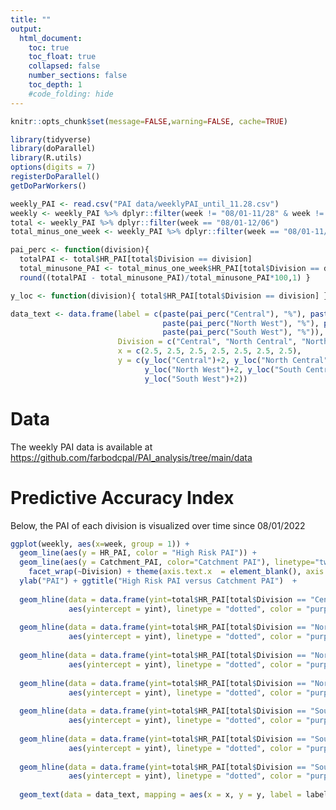 ---
title: ""
output:
  html_document:
    toc: true
    toc_float: true
    collapsed: false
    number_sections: false
    toc_depth: 1
    #code_folding: hide
---

```{r setup, include=FALSE}
knitr::opts_chunk$set(message=FALSE,warning=FALSE, cache=TRUE)
```

```{r include = FALSE}
library(tidyverse)
library(doParallel)
library(R.utils)
options(digits = 7)
registerDoParallel()
getDoParWorkers()
```

```{r,  include = FALSE}
weekly_PAI <- read.csv("PAI data/weeklyPAI_until_11.28.csv")
weekly <- weekly_PAI %>% dplyr::filter(week != "08/01-11/28" & week != "08/01-12/06")
total <- weekly_PAI %>% dplyr::filter(week == "08/01-12/06")
total_minus_one_week <- weekly_PAI %>% dplyr::filter(week == "08/01-11/28")
```


```{r include = FALSE}
pai_perc <- function(division){
  totalPAI <- total$HR_PAI[total$Division == division]
  total_minusone_PAI <- total_minus_one_week$HR_PAI[total$Division == division]
  round((totalPAI - total_minusone_PAI)/total_minusone_PAI*100,1) }

y_loc <- function(division){ total$HR_PAI[total$Division == division] }

data_text <- data.frame(label = c(paste(pai_perc("Central"), "%"), paste(pai_perc("North Central"), "%"), paste(pai_perc("North East"), "%"),
                                  paste(pai_perc("North West"), "%"), paste(pai_perc("South Central"), "%"), paste(pai_perc("South East"), "%"),
                                  paste(pai_perc("South West"), "%")),  # Create data for text
                        Division = c("Central", "North Central", "North East", "North West", "South Central", "South East", "South West"),
                        x = c(2.5, 2.5, 2.5, 2.5, 2.5, 2.5, 2.5),
                        y = c(y_loc("Central")+2, y_loc("North Central")+2, y_loc("North East")+2,
                              y_loc("North West")+2, y_loc("South Central")+2, y_loc("South East")+2,
                              y_loc("South West")+2))
```

# Data

The weekly PAI data is available at [https://github.com/farbodcpal/PAI_analysis/tree/main/data](https://github.com/farbodcpal/PAI_analysis/tree/main/data)

# Predictive Accuracy Index 

Below, the PAI of each division is visualized over time since 08/01/2022

```{r, echo = FALSE, message=FALSE, warning=FALSE, fig.height=7, fig.width=10}
ggplot(weekly, aes(x=week, group = 1)) + 
  geom_line(aes(y = HR_PAI, color = "High Risk PAI")) + 
  geom_line(aes(y = Catchment_PAI, color="Catchment PAI"), linetype="twodash") +
    facet_wrap(~Division) + theme(axis.text.x  = element_blank(), axis.ticks.x  = element_blank(), axis.title.x   = element_blank()) +
  ylab("PAI") + ggtitle("High Risk PAI versus Catchment PAI")  +
  
  geom_hline(data = data.frame(yint=total$HR_PAI[total$Division == "Central"],Division="Central"), 
             aes(yintercept = yint), linetype = "dotted", color = "purple", size=1) +
  
  geom_hline(data = data.frame(yint=total$HR_PAI[total$Division == "North Central"],Division="North Central"), 
             aes(yintercept = yint), linetype = "dotted", color = "purple", size=1) +
  
  geom_hline(data = data.frame(yint=total$HR_PAI[total$Division == "North East"],Division="North East"), 
             aes(yintercept = yint), linetype = "dotted", color = "purple", size=1) +
  
  geom_hline(data = data.frame(yint=total$HR_PAI[total$Division == "North West"],Division="North West"), 
             aes(yintercept = yint), linetype = "dotted", color = "purple", size=1) +
  
  geom_hline(data = data.frame(yint=total$HR_PAI[total$Division == "South Central"],Division="South Central"), 
             aes(yintercept = yint), linetype = "dotted", color = "purple", size=1) +
  
  geom_hline(data = data.frame(yint=total$HR_PAI[total$Division == "South East"],Division="South East"), 
             aes(yintercept = yint), linetype = "dotted", color = "purple", size=1) +
  
  geom_hline(data = data.frame(yint=total$HR_PAI[total$Division == "South West"],Division="South West"), 
             aes(yintercept = yint), linetype = "dotted", color = "purple", size=1) + 
  
  geom_text(data = data_text, mapping = aes(x = x, y = y, label = label), size = 4, color = "purple")
  

```

